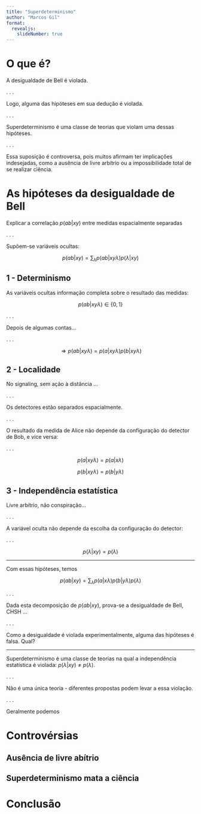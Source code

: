 ```yaml
---
title: "Superdeterminismo"
author: "Marcos Gil"
format:
  revealjs:
    slideNumber: true
---
```


# O que é?

A desigualdade de Bell é violada.

. . .

Logo, alguma das hipóteses em sua dedução é violada.

. . .

Superdeterminismo é uma classe de teorias que violam uma dessas hipóteses.

. . .

Essa suposição é controversa, pois muitos afirmam ter implicações indesejadas, como a ausência de livre arbítrio ou a impossibilidade total de se realizar ciência.

# As hipóteses da desigualdade de Bell

Explicar a correlação $p(ab|xy)$ entre medidas espacialmente separadas

. . .

Supõem-se variáveis ocultas:

$$
p(ab|xy) = \sum_\lambda p(ab|xy\lambda) p(\lambda | xy)
$$

## 1 - Determinismo

As variáveis ocultas informação completa sobre o resultado das medidas:

$$
p(ab|xy\lambda) \in \{ 0,1\}
$$

. . .

Depois de algumas contas...

. . .

$$
\Rightarrow p(ab|xy\lambda) = p(a|xy\lambda)p(b|xy\lambda)
$$

## 2 - Localidade

No signaling, sem ação à distância ...

. . .

Os detectores estão separados espacialmente.

. . .

O resultado da medida de Alice não depende da configuração do detector de Bob, e vice versa:

. . .

$$
p(a|xy\lambda) = p(a|x\lambda)
$$

$$
p(b|xy\lambda) = p(b|y\lambda)
$$

## 3 - Independência estatística

Livre arbítrio, não conspiração...

. . .

A variável oculta não depende da escolha da configuração do detector:

. . .

$$
p(\lambda|xy) = p(\lambda)
$$

---

Com essas hipóteses, temos

$$
p(ab|xy) = \sum_{\lambda} p(a|x\lambda) p(b|y\lambda) p(\lambda)
$$

. . .

Dada esta decomposição de $p(ab|xy)$, prova-se a desigualdade de Bell, CHSH ...

. . .

Como a desigualdade é violada experimentalmente, alguma das hipóteses é falsa. Qual?

---

Superdeterminismo é uma classe de teorias na qual a independência estatística é violada: $p(\lambda|xy) \ne p(\lambda)$.

. . .

Não é uma única teoria - diferentes propostas podem levar a essa violação.

. . .

Geralmente podemos 

# Controvérsias

## Ausência de livre abítrio

## Superdeterminismo mata a ciência



# Conclusão